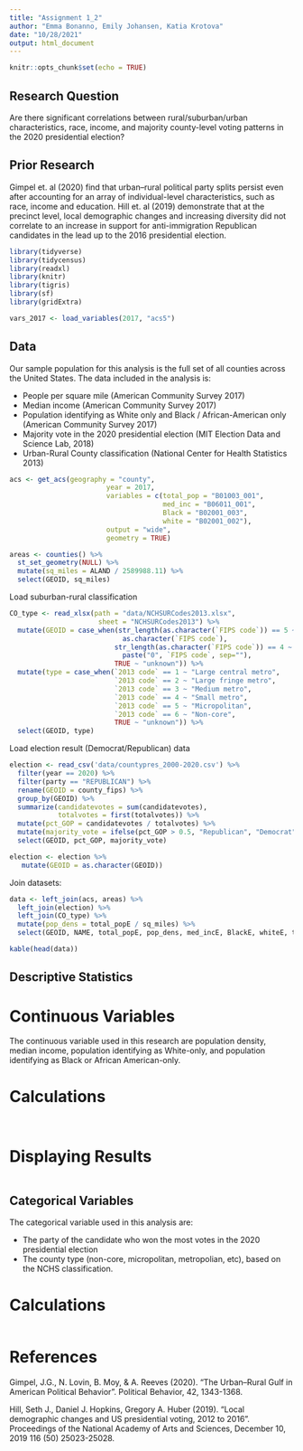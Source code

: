 ```yaml
---
title: "Assignment 1_2"
author: "Emma Bonanno, Emily Johansen, Katia Krotova"
date: "10/28/2021"
output: html_document
---
```


```r
knitr::opts_chunk$set(echo = TRUE)
```

## Research Question

Are there significant correlations between rural/suburban/urban characteristics, race, income, and majority county-level voting patterns in the 2020 presidential election? 


## Prior Research

Gimpel et. al (2020) find that urban–rural political party splits persist even after accounting for an array of individual-level characteristics, such as race, income and education. Hill et. al (2019) demonstrate that at the precinct level, local demographic changes and increasing diversity did not correlate to an increase in support for anti-immigration Republican candidates in the lead up to the 2016 presidential election. 


```r
library(tidyverse)
library(tidycensus)
library(readxl)
library(knitr)
library(tigris)
library(sf)
library(gridExtra)

vars_2017 <- load_variables(2017, "acs5")
```
## Data

Our sample population for this analysis is the full set of all counties across the United States. The data included in the analysis is:


* People per square mile (American Community Survey 2017)
* Median income (American Community Survey 2017)
* Population identifying as White only and Black / African-American only (American Community Survey 2017)
* Majority vote in the 2020 presidential election (MIT Election Data and Science Lab, 2018)
* Urban-Rural County classification (National Center for Health Statistics 2013)


```r
acs <- get_acs(geography = "county", 
                        year = 2017,
                        variables = c(total_pop = "B01003_001",
                                      med_inc = "B06011_001",
                                      Black = "B02001_003",
                                      white = "B02001_002"),
                        output = "wide",
                        geometry = TRUE)

areas <- counties() %>%
  st_set_geometry(NULL) %>%
  mutate(sq_miles = ALAND / 2589988.11) %>%
  select(GEOID, sq_miles)
```
Load suburban-rural classification
```r
CO_type <- read_xlsx(path = "data/NCHSURCodes2013.xlsx", 
                      sheet = "NCHSURCodes2013") %>%
  mutate(GEOID = case_when(str_length(as.character(`FIPS code`)) == 5 ~ 
                            as.character(`FIPS code`),
                          str_length(as.character(`FIPS code`)) == 4 ~
                            paste("0", `FIPS code`, sep=""),
                          TRUE ~ "unknown")) %>%
  mutate(type = case_when(`2013 code` == 1 ~ "Large central metro",
                          `2013 code` == 2 ~ "Large fringe metro",
                          `2013 code` == 3 ~ "Medium metro",
                          `2013 code` == 4 ~ "Small metro",
                          `2013 code` == 5 ~ "Micropolitan",
                          `2013 code` == 6 ~ "Non-core",
                          TRUE ~ "unknown")) %>%
  select(GEOID, type)
```

Load election result (Democrat/Republican) data
```r
election <- read_csv('data/countypres_2000-2020.csv') %>%
  filter(year == 2020) %>%
  filter(party == "REPUBLICAN") %>%
  rename(GEOID = county_fips) %>%
  group_by(GEOID) %>%
  summarize(candidatevotes = sum(candidatevotes),
            totalvotes = first(totalvotes)) %>%
  mutate(pct_GOP = candidatevotes / totalvotes) %>%
  mutate(majority_vote = ifelse(pct_GOP > 0.5, "Republican", "Democrat")) %>%
  select(GEOID, pct_GOP, majority_vote)
```

```r
election <- election %>%
   mutate(GEOID = as.character(GEOID))
```
Join datasets: 
```r
data <- left_join(acs, areas) %>%
  left_join(election) %>%
  left_join(CO_type) %>%
  mutate(pop_dens = total_popE / sq_miles) %>%
  select(GEOID, NAME, total_popE, pop_dens, med_incE, BlackE, whiteE, type, majority_vote)

kable(head(data))
```
## Descriptive Statistics

# Continuous Variables

The continuous variable used in this research are population density, median income, population identifying as White-only, and population identifying as Black or African American-only. 

# Calculations

```r

```

```r

```
# Displaying Results

```r

```
## Categorical Variables

The categorical variable used in this analysis are:

* The party of the candidate who won the most votes in the 2020 presidential election
* The county type (non-core, micropolitan, metropolian, etc), based on the NCHS classification.

# Calculations

```r

```






# References

Gimpel, J.G., N. Lovin, B. Moy, & A. Reeves (2020). "The Urban–Rural Gulf in American Political Behavior". Political Behavior, 42, 1343-1368.

Hill, Seth J.,  Daniel J. Hopkins, Gregory A. Huber (2019). "Local demographic changes and US presidential voting, 2012 to 2016". Proceedings of the National Academy of Arts and Sciences, December 10, 2019 116 (50) 25023-25028. 





